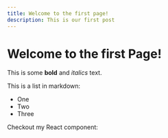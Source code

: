 ```yaml
---
title: Welcome to the first page!
description: This is our first post
---
```


# Welcome to the first Page!
 
This is some **bold** and _italics_ text.
 
This is a list in markdown:
 
- One
- Two
- Three
 
Checkout my React component:
